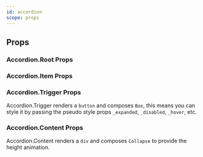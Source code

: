 ```yaml
---
id: accordion
scope: props
---
```


## Props

### Accordion.Root Props

<PropsTable of='Accordion.Root' />

### Accordion.Item Props

<PropsTable of='Accordion.Item' />

### Accordion.Trigger Props

Accordion.Trigger renders a `button` and composes `Box`, this means you can
style it by passing the pseudo style props `_expanded`, `_disabled`, `_hover`,
etc.

### Accordion.Content Props

Accordion.Content renders a `div` and composes `Collapse` to provide the height
animation.

